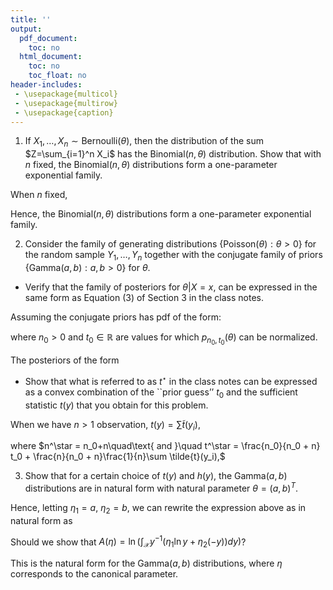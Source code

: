 ```yaml
---
title: ''
output:
  pdf_document:
    toc: no
  html_document:
    toc: no
    toc_float: no
header-includes:
 - \usepackage{multicol}
 - \usepackage{multirow}
 - \usepackage{caption}
---
```



\begin{flushright}STAT 572\\
Homework 2\\
Shen Qu
\end{flushright}


1. If $X_1,\ldots, X_n \sim\text{Bernoulli}(\theta)$, then the distribution of the sum $Z=\sum_{i=1}^n X_i$ has the Binomial$(n,\theta)$ distribution. Show that with $n$ fixed, the Binomial$(n,\theta)$ distributions form a one-parameter exponential family.

When $n$ fixed,

\begin{align*}
   P_\theta(Z=z)&=\binom{n}{z}\theta^z(1-\theta)^{n-z}\mathbf{1}_{\{z\in(0,1,2,..)\}}\\
   &=\exp[\underbrace{\ln(\frac{\theta}{1-\theta})}_{\varphi(\theta)}\underbrace{z}_{t(z)}
   -n\underbrace{(-\ln(1-\theta))}_{\kappa(\theta)}]
   \underbrace{ \binom{n}{z}\mathbf{1}_{\{z\in(0,1,2,..)\}}}_{h(z)}
\end{align*}

\begin{align*}
t(z) &= z \\
\varphi(\theta) &= \ln(\frac{\theta}{1-\theta})\\
\kappa(\theta) &= -\ln(1-\theta)\\
h(z) &= \binom{n}{z}\mathbf{1}_{\{z\in(0,1,2,..)\}}.
\end{align*}

Hence, the Binomial$(n,\theta)$ distributions form a one-parameter exponential family.


2. Consider the family of generating distributions $\left\{\text{Poisson}(\theta): \theta>0\right\}$ for the random sample $Y_1,\ldots,Y_n$ together with the conjugate family of priors $\left\{\text{Gamma}(a,b): a,b>0 \right\}$ for $\theta$.  
  + Verify that the family of posteriors for $\theta|X=x$, can be expressed in the same form as Equation (3) of Section 3 in the \emph{Exponential Families and Conjugacy} class notes. 
  

\begin{align*}
   P(y_{1:n}|\theta)=\theta^{\sum_i^n y_i} e^{-n\theta}(\prod_{i=1}^{n} \frac{1}{y_i!}\mathbf{1}_{\{y\in(0,1,2,..)\}})\\
   =\exp[\underbrace{\ln(\theta)}_{\varphi(\theta)(\theta)}\underbrace{\sum_i^n y_i}_{t(y)}
   -n\underbrace{\theta}_{\kappa(\theta)}]
   \underbrace{ \prod_{i=1}^{n} \frac{1}{y_i!}\mathbf{1}_{\{y\in(0,1,2,..)\}} }_{h(y)}
\end{align*}

Assuming the conjugate priors has pdf of the form:

\begin{align*}
p_{n_o,t_0}(\theta)&\propto \exp[n_0 t_0 \ln(\theta)-n_0 \theta] \mathbf{1}_{\{\theta\in \Theta\}}
\propto \theta^{n_0 t_0+1-1}e^{n_0 \theta}\mathbf{1}_{\{\theta\in \Theta\}}\\
&\sim \text{Gamma}(n_0 t_0+1,n_0)
\end{align*}

where $n_0>0$ and $t_0\in\mathbb{R}$ are values for which $p_{n_0,t_0}(\theta)$ can be normalized.

The posteriors of the form

\begin{align*}
p(\theta| y)&\propto \exp[\ln(\theta)\sum_i^n y_i-n\theta]h(y)
                \cdot\exp[n_0 t_0 \ln(\theta)-n_0 \theta] \mathbf{1}_{\{\theta\in \Theta\}}\\
            &\propto \exp[(t(y) + n_0 t_0 )\ln(\theta) - (n+n_0)\theta] \mathbf{1}_{\{\theta\in \Theta\}}\\
            &\propto \theta^{t(y) + n_0 t_0+1-1}e^{(n+n_0)\theta}\mathbf{1}_{\{\theta\in \Theta\}}\\
            &\sim \text{Gamma}(t(y) + n_0 t_0+1,n+n_0)
\end{align*}
  
  + Show that what is referred to as $t^\star$ in the class notes can be expressed as a convex combination of the ``prior guess'' $t_0$ and the sufficient statistic $t(y)$ that you obtain for this problem.
  
When we have $n>1$ observation, $t(y)=\sum \tilde{t}(y_i)$,

\begin{align*}
p(\theta| y_{1:n})&\propto \exp[(t^\star n^\star\ln(\theta) - n^\star\theta] \mathbf{1}_{\{\theta\in \Theta\}}\\
            &\propto \theta^{t^\star n^\star+1-1}e^{n^\star\theta}\mathbf{1}_{\{\theta\in \Theta\}}\\
            &\sim \text{Gamma}(t^\star n^\star+1,n^\star)
\end{align*}

where $n^\star = n_0+n\quad\text{ and }\quad t^\star = \frac{n_0}{n_0 + n} t_0  + \frac{n}{n_0 + n}\frac{1}{n}\sum \tilde{t}(y_i),$
  
  
3. Show that for a certain choice of $t(y)$ and $h(y)$, the Gamma$(a, b)$ distributions are in natural form with natural parameter $\theta = (a, b)^T$.

\begin{align*}
    p(y|\theta)&=\frac{b^a}{\Gamma{a}}y^{a-1}e^{-by}
    =\exp[(a-1)\ln y-by\ln(\frac{\Gamma{a}}{b^a})]\mathbf{1}_{\{y\in(0,\infty)\}}\\
    &=\exp[\underbrace{a\ln y+b(-y)}
    _{\varphi(\theta)=\begin{bmatrix}a\\b\end{bmatrix};t(y)=\begin{bmatrix}\ln(y)\\-y\end{bmatrix}}
    -n\underbrace{\frac1n\ln(\frac{\Gamma{a}}{b^a})}_{\kappa(\theta)}]
    \underbrace{y^{-1}\mathbf{1}_{\{y\in(0,\infty)\}}}_{h(y)}\\
\end{align*}

Hence, letting $\eta_1 = a$, $\eta_2 = b$, we can rewrite the expression above as in natural form as


\begin{align*}
    p(y|\theta)=\exp[\underbrace{\eta_1\ln y+\eta_2(-y)}
    _{\eta=\begin{bmatrix}\eta_1\\\eta_2\end{bmatrix};t(y)=\begin{bmatrix}\ln(y)\\-y\end{bmatrix}}
    -n\underbrace{\frac1n\ln(\frac{\Gamma(\eta_1)}{\eta_2^{\eta_1}})}_{A(\eta)}]
    \underbrace{y^{-1}\mathbf{1}_{\{y\in(0,\infty)\}}}_{h(y)}
\end{align*}

Should we show that $A(\eta)=\ln(\int_{\mathcal{X}}y^{-1}(\eta_1\ln y+\eta_2(-y))dy)$?

This is the natural form for the Gamma$(a, b)$ distributions, where  $\eta$ corresponds to the canonical parameter.




